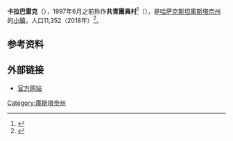 {{暫定名稱|time=2019-09-09T05:26:11+00:00}}
{{Infobox settlement
|official_name          = 卡拉巴雷克
|native_name            = {{lang|kk|Қарабалық}}
|other_name             =
|settlement_type        = [[市級鎮|市級鎮]]
|image_skyline          = 
|pushpin_map            = Kazakhstan
|pushpin_label_position =bottom
|pushpin_mapsize        = 
|pushpin_map_caption    =在哈萨克斯坦的位置
|coordinates            ={{coord|53|44|43|N|62|4|15|E|region:KZ_type:city|display=inline,title}}
|subdivision_type       = 国家
|subdivision_name       = {{KAZ}}
|subdivision_type1      = 州份
|subdivision_type2      = 区份
|subdivision_name1      = [[庫斯塔奈州|庫斯塔奈州]]
|subdivision_name2      = 卡拉巴雷克区
|established_title      = 
|established_date       = 
|government_footnotes   =
|government_type        =
|leader_title           =
|leader_name            =
|unit_pref              =
|area_footnotes         =
|area_magnitude         = 
|area_total_km2         =9.73
|elevation_footnotes    = 
|elevation_m            = 
|elevation_ft           =
|population_total       =11352
|population_as_of       =2018年
|population_footnotes   =
|population_density_km2 =auto
|postal_code_type       = 邮编 
|postal_code            =110900
|area_code_type         = 区号  
|area_code              = +7 71441
|website                =
|footnotes              = 
|timezone               = [[叶卡捷琳堡时间|叶卡捷琳堡时间]] 
|utc_offset             = +5
|timezone_DST           = 
|utc_offset_DST         = 
|blank_name             =
|blank_info             =
|blank1_name            =
|blank1_info            =
}} 
'''卡拉巴雷克'''（{{lang-kk|Қарабалық|Karabalik}}），1997年6月之前称作'''共青團員村'''<ref>{{cite book |editor=中国地名委员会 |title=《中型本外国地名译名手册》 |date=1993年12月 |publisher=[[商务印书馆|商务印书馆]] |isbn=7100007984 |page=第374页}}</ref>（{{lang|ru|Комсомолец|Komsomolec}}），是[[哈萨克斯坦|哈萨克斯坦]][[庫斯塔奈州|庫斯塔奈州]]的[[市級鎮|小鎮]]，人口11,352（2018年）<ref name="Stat2018">{{Cite web|url=http://stat.gov.kz/getImg?id=ESTAT285783|title=Численность населения Республики Казахстан по полу в разрезе областей, городов, районов, районных центров и посёлков на 1 октября 2018 года|publisher=Комитет по статистике Министерства национальной экономики Республики Казахстан|accessdate=2019-01-03|archive-date=2020-09-15|archive-url=https://web.archive.org/web/20200915201113/https://stat.gov.kz/getImg?id=ESTAT285783|dead-url=no}}</ref>。

==参考资料==
{{reflist}}
==外部链接==
*[http://karabalyk.kostanay.gov.kz/ 官方网站] {{Wayback|url=http://karabalyk.kostanay.gov.kz/ |date=20200226085155 }}
{{Authority control}}
{{DEFAULTSORT:Karabalyk}}
[[Category:庫斯塔奈州|Category:庫斯塔奈州]]